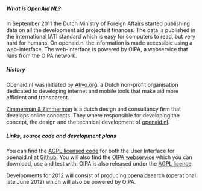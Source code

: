 ===== What is OpenAid NL? =====
In September 2011 the Dutch Ministry of Foreign Affairs started publishing data on all the development aid projects it finances. The data is published in the international IATI standard which is easy for computers to read, but very hard for humans. On openaid.nl the information is made accessible using a web-interface. The web-interface is powered by OIPA, a webservice that runs from the OIPA network.


===== History =====
Openaid.nl was initiated by [[http://www.akvo.org|Akvo.org]], a Dutch non-profit organisation dedicated to developing internet and mobile tools that make aid more efficient and transparent.

[[http://www.zimmermanzimmerman.nl|Zimmerman & Zimmerman]] is a dutch design and consultancy firm that develops online concepts. They where responsible for developing the concept, the design and the technical development of [[http://www.openaid.nl|openaid.nl]].


===== Links, source code and development plans =====
You can find the [[https://www.gnu.org/licenses/agpl-3.0.html|AGPL licensed code]] for both the User Interface for openaid.nl at [[https://github.com/openaid-IATI/|Github]]. You will also find the [[https://github.com/openaid-IATI/|OIPA webservice]] which you can download, use and test with. OIPA is also released under the [[https://www.gnu.org/licenses/agpl-3.0.html|AGPL licence]].

Developments for 2012 will consist of producing openaidsearch (operational late June 2012) which will also be powered by OIPA.

 